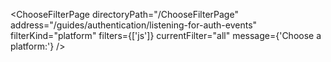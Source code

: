 

<ChooseFilterPage
  directoryPath="/ChooseFilterPage"
  address="/guides/authentication/listening-for-auth-events"
  filterKind="platform"
  filters={['js']}
  currentFilter="all"
  message={'Choose a platform:'}
/>
